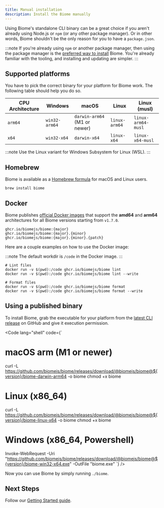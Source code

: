 ```yaml
---
title: Manual installation
description: Install the Biome manually
---
```



Using Biome's standalone CLI binary can be a great choice if you aren't already using Node.js or `npm` (or any other package manager).
Or in other words, Biome shouldn't be the only reason for you to have a `package.json`.

:::note
If you're already using `npm` or another package manager, then using the package manager is the [preferred way to install](/guides/getting-started#installation) Biome.
You're already familiar with the tooling, and installing and updating are simpler.
:::

## Supported platforms

You have to pick the correct binary for your platform for Biome work. The following table should help you do so.

| CPU Architecture | Windows       | macOS                        | Linux         | Linux (musl)       |
| ---------------- | ------------- | ---------------------------- | ------------- | ------------------ |
| `arm64`          | `win32-arm64` | `darwin-arm64` (M1 or newer) | `linux-arm64` | `linux-arm64-musl` |
| `x64`            | `win32-x64`   | `darwin-x64`                 | `linux-x64`   | `linux-x64-musl`   |

:::note
Use the Linux variant for Windows Subsystem for Linux (WSL).
:::

## Homebrew

Biome is available as a [Homebrew formula](https://formulae.brew.sh/formula/biome) for macOS and Linux users.

```shell
brew install biome
```

## Docker

Biome publishes [official Docker images](https://github.com/biomejs/docker/pkgs/container/biome) that support
the **amd64** and **arm64** architectures for all Biome versions starting from `v1.7.0`.

```
ghcr.io/biomejs/biome:{major}
ghcr.io/biomejs/biome:{major}.{minor}
ghcr.io/biomejs/biome:{major}.{minor}.{patch}
```

Here are a couple examples on how to use the Docker image:

:::note
The default workdir is `/code` in the Docker image.
:::

```shell
# Lint files
docker run -v $(pwd):/code ghcr.io/biomejs/biome lint
docker run -v $(pwd):/code ghcr.io/biomejs/biome lint --write

# Format files
docker run -v $(pwd):/code ghcr.io/biomejs/biome format
docker run -v $(pwd):/code ghcr.io/biomejs/biome format --write
```



## Using a published binary

To install Biome, grab the executable for your platform from the [latest CLI release](https://github.com/biomejs/biome/releases) on GitHub and give it execution permission.


<Code lang="shell" code={`
# macOS arm (M1 or newer)
curl -L https://github.com/biomejs/biome/releases/download/@biomejs/biome@${version}/biome-darwin-arm64 -o biome
chmod +x biome

# Linux (x86_64)
curl -L https://github.com/biomejs/biome/releases/download/@biomejs/biome@${version}/biome-linux-x64 -o biome
chmod +x biome

# Windows (x86_64, Powershell)
Invoke-WebRequest -Uri "https://github.com/biomejs/biome/releases/download/@biomejs/biome@${version}/biome-win32-x64.exe" -OutFile "biome.exe"
`} />

Now you can use Biome by simply running `./biome`.

## Next Steps

Follow our [Getting Started guide](/guides/getting-started/).
